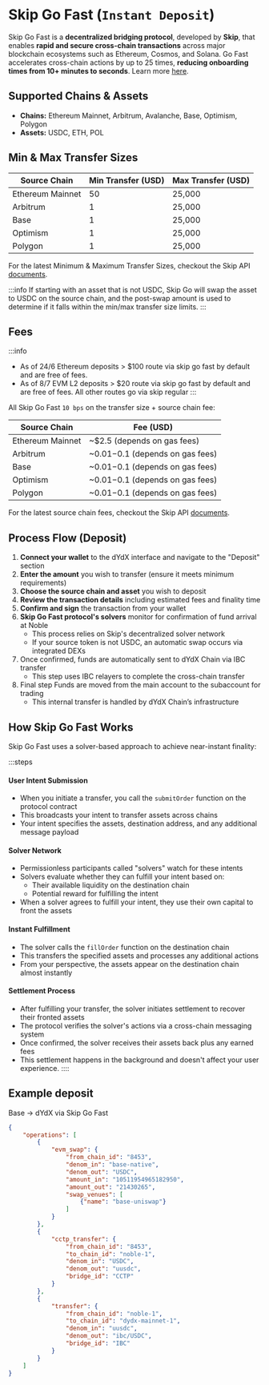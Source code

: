 
# Skip Go Fast (`Instant Deposit`)

Skip Go Fast is a **decentralized bridging protocol**, developed by **Skip**, that enables **rapid and secure cross-chain transactions** across major blockchain ecosystems such as Ethereum, Cosmos, and Solana. Go Fast accelerates cross-chain actions by up to 25 times, **reducing onboarding times from 10+ minutes to seconds**. Learn more [here](https://docs.skip.build/go/advanced-transfer/go-fast#go-fast).

## Supported Chains & Assets

- **Chains:** Ethereum Mainnet, Arbitrum, Avalanche, Base, Optimism, Polygon
- **Assets:** USDC, ETH, POL

## Min & Max Transfer Sizes

| Source Chain     | Min Transfer (USD) | Max Transfer (USD) |
| ---------------- | ------------------ | ------------------ |
| Ethereum Mainnet | 50                 | 25,000             |
| Arbitrum         | 1                  | 25,000             |
| Base             | 1                  | 25,000             |
| Optimism         | 1                  | 25,000             |
| Polygon          | 1                  | 25,000             |

For the latest Minimum & Maximum Transfer Sizes, checkout the Skip API [documents](https://docs.skip.build/go/advanced-transfer/go-fast#what-are-the-minimum-and-maximum-transfer-sizes-for-go-fast%3F). 

:::info
If starting with an asset that is not USDC, Skip Go will swap the asset to USDC on the source chain, and the post-swap amount is used to determine if it falls within the min/max transfer size limits.
:::

## Fees

:::info
- As of 24/6 Ethereum deposits > $100 route via skip go fast by default and are free of fees.
- As of 8/7 EVM L2 deposits > $20 route via skip go fast by default and are free of fees.
All other routes go via skip regular
:::

All Skip Go Fast `10 bps` on the transfer size \+ source chain fee:



| Source Chain     | Fee (USD)                          |
| ---------------- | ---------------------------------- |
| Ethereum Mainnet | \~$2.5 (depends on gas fees)       |
| Arbitrum         | \~$0.01-$0.1 (depends on gas fees) |
| Base             | \~$0.01-$0.1 (depends on gas fees) |
| Optimism         | \~$0.01-$0.1 (depends on gas fees) |
| Polygon          | \~$0.01-$0.1 (depends on gas fees) |

For the latest source chain fees, checkout the Skip API [documents](https://docs.skip.build/go/advanced-transfer/go-fast#what-is-the-fee-model-for-go-fast%3F). 

## Process Flow (Deposit)

1. **Connect your wallet** to the dYdX interface and navigate to the "Deposit" section
2. **Enter the amount** you wish to transfer (ensure it meets minimum requirements)
3. **Choose the source chain and asset** you wish to deposit
4. **Review the transaction details** including estimated fees and finality time
5. **Confirm and sign** the transaction from your wallet
6. **Skip Go Fast protocol's solvers** monitor for confirmation of fund arrival at Noble
   - This process relies on Skip's decentralized solver network
   - If your source token is not USDC, an automatic swap occurs via integrated DEXs
7. Once confirmed, funds are automatically sent to dYdX Chain via IBC transfer
   - This step uses IBC relayers to complete the cross-chain transfer
8. Final step Funds are moved from the main account to the subaccount for trading
   - This internal transfer is handled by dYdX Chain’s infrastructure


## How Skip Go Fast Works

Skip Go Fast uses a solver-based approach to achieve near-instant finality:

:::steps
#### **User Intent Submission**
   - When you initiate a transfer, you call the `submitOrder` function on the protocol contract
   - This broadcasts your intent to transfer assets across chains
   - Your intent specifies the assets, destination address, and any additional message payload
#### **Solver Network**
   - Permissionless participants called "solvers" watch for these intents
   - Solvers evaluate whether they can fulfill your intent based on:
     - Their available liquidity on the destination chain
     - Potential reward for fulfilling the intent
   - When a solver agrees to fulfill your intent, they use their own capital to front the assets
#### **Instant Fulfillment**
   - The solver calls the `fillOrder` function on the destination chain
   - This transfers the specified assets and processes any additional actions
   - From your perspective, the assets appear on the destination chain almost instantly
#### **Settlement Process**
   - After fulfilling your transfer, the solver initiates settlement to recover their fronted assets
   - The protocol verifies the solver's actions via a cross-chain messaging system
   - Once confirmed, the solver receives their assets back plus any earned fees
   - This settlement happens in the background and doesn't affect your user experience.
::::


## Example deposit
 Base → dYdX via Skip Go Fast

```json
{
    "operations": [
        {
            "evm_swap": {
                "from_chain_id": "8453",
                "denom_in": "base-native",
                "denom_out": "USDC",
                "amount_in": "10511954965182950",
                "amount_out": "21430265",
                "swap_venues": [
                    {"name": "base-uniswap"}
                ]
            }
        },
        {
            "cctp_transfer": {
                "from_chain_id": "8453",
                "to_chain_id": "noble-1",
                "denom_in": "USDC",
                "denom_out": "uusdc",
                "bridge_id": "CCTP"
            }
        },
        {
            "transfer": {
                "from_chain_id": "noble-1",
                "to_chain_id": "dydx-mainnet-1",
                "denom_in": "uusdc",
                "denom_out": "ibc/USDC",
                "bridge_id": "IBC"
            }
        }
    ]
}
```